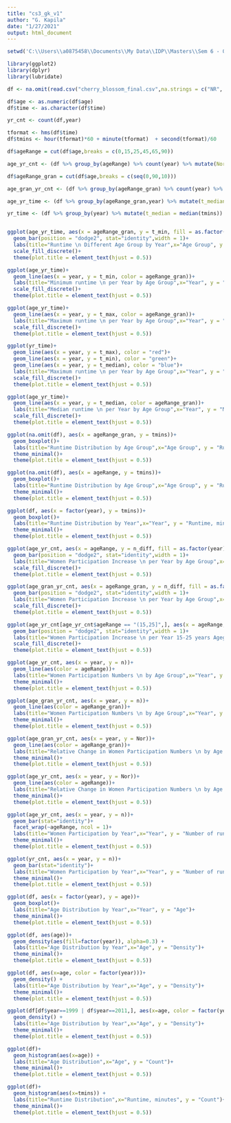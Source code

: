 ---
title: "cs3_gk_v1"
author: "G. Kapila"
date: "1/27/2021"
output: html_document
---

```{r setup, echo=TRUE, message=TRUE, warning=FALSE}
setwd('C:\\Users\\a0875458\\Documents\\My Data\\IDP\\Masters\\Sem 6 - 09 - 7333 - Quantifying The World\\Week 4 _20210127\\')

library(ggplot2)
library(dplyr)
library(lubridate)

df <- na.omit(read.csv("cherry_blossom_final.csv",na.strings = c("NR", "NA")))

```

```{r dataProcessing, echo=TRUE,message=TRUE, warning=FALSE}

df$age <- as.numeric(df$age)
df$time <- as.character(df$time)

yr_cnt <- count(df,year)

tformat <- hms(df$time)
df$tmins <- hour(tformat)*60 + minute(tformat)  + second(tformat)/60

df$ageRange = cut(df$age,breaks = c(0,15,25,45,65,90))

age_yr_cnt <- (df %>% group_by(ageRange) %>% count(year) %>% mutate(Nor = n/n[1])) %>% mutate(n_diff = n - lag(n))

df$ageRange_gran = cut(df$age,breaks = c(seq(0,90,10)))

age_gran_yr_cnt <- (df %>% group_by(ageRange_gran) %>% count(year) %>% mutate(Nor = n/n[1])) %>% mutate(n_diff = n - lag(n))

age_yr_time <- (df %>% group_by(ageRange_gran,year) %>% mutate(t_median = median(tmins)) %>% mutate(t_min = min(tmins))  %>% mutate(t_max = max(tmins)))

yr_time <- (df %>% group_by(year) %>% mutate(t_median = median(tmins)) %>% mutate(t_min = min(tmins))  %>% mutate(t_max = max(tmins)))



```

```{r analysis19, fig.width = 12,echo=TRUE,message=TRUE, warning=FALSE}

ggplot(age_yr_time, aes(x = ageRange_gran, y = t_min, fill = as.factor(year)))+
  geom_bar(position = "dodge2", stat="identity",width = 1)+
  labs(title="Runtime \n Different Age Group by Year",x="Age Group", y = "Runtime, minutes")+
  scale_fill_discrete()+
  theme(plot.title = element_text(hjust = 0.5))
```

```{r analysis18, fig.width = 12,echo=TRUE,message=TRUE, warning=FALSE}

ggplot(age_yr_time)+
  geom_line(aes(x = year, y = t_min, color = ageRange_gran))+
  labs(title="Minimum runtime \n per Year by Age Group",x="Year", y = "Fastest Runtime, minutes")+
  scale_fill_discrete()+
  theme(plot.title = element_text(hjust = 0.5))
```

```{r analysis18a, fig.width = 12,echo=TRUE,message=TRUE, warning=FALSE}

ggplot(age_yr_time)+
  geom_line(aes(x = year, y = t_max, color = ageRange_gran))+
  labs(title="Maximum runtime \n per Year by Age Group",x="Year", y = "Slowest Runtime, minutes")+
  scale_fill_discrete()+
  theme(plot.title = element_text(hjust = 0.5))
```
```{r analysis18b, fig.width = 12,echo=TRUE,message=TRUE, warning=FALSE}

ggplot(yr_time)+
  geom_line(aes(x = year, y = t_max), color = "red")+
  geom_line(aes(x = year, y = t_min), color = "green")+
  geom_line(aes(x = year, y = t_median), color = "blue")+
  labs(title="Maximum runtime \n per Year by Age Group",x="Year", y = "Slowest Runtime, minutes")+
  scale_fill_discrete()+
  theme(plot.title = element_text(hjust = 0.5))
```


```{r analysis17, fig.width = 12,echo=TRUE,message=TRUE, warning=FALSE}

ggplot(age_yr_time)+
  geom_line(aes(x = year, y = t_median, color = ageRange_gran))+
  labs(title="Median runtime \n per Year by Age Group",x="Year", y = "Median Runtime, minutes")+
  scale_fill_discrete()+
  theme(plot.title = element_text(hjust = 0.5))
```

```{r analysis16, echo=TRUE,message=TRUE, warning=FALSE}

ggplot(na.omit(df), aes(x = ageRange_gran, y = tmins))+
  geom_boxplot()+
  labs(title="Runtime Distribution by Age Group",x="Age Group", y = "Runtime, minutes")+
  theme_minimal()+
  theme(plot.title = element_text(hjust = 0.5))
```

```{r analysis15, echo=TRUE,message=TRUE, warning=FALSE}

ggplot(na.omit(df), aes(x = ageRange, y = tmins))+
  geom_boxplot()+
  labs(title="Runtime Distribution by Age Group",x="Age Group", y = "Runtime, minutes")+
  theme_minimal()+
  theme(plot.title = element_text(hjust = 0.5))
```

```{r analysis14, echo=TRUE,message=TRUE, warning=FALSE}

ggplot(df, aes(x = factor(year), y = tmins))+
  geom_boxplot()+
  labs(title="Runtime Distribution by Year",x="Year", y = "Runtime, minutes")+
  theme_minimal()+
  theme(plot.title = element_text(hjust = 0.5))
```



```{r analysis13, fig.width = 12,echo=TRUE,message=TRUE, warning=FALSE}

ggplot(age_yr_cnt, aes(x = ageRange, y = n_diff, fill = as.factor(year)))+
  geom_bar(position = "dodge2", stat="identity",width = 1)+
  labs(title="Women Participation Increase \n per Year by Age Group",x="Year", y = "Number of runners added, #")+
  scale_fill_discrete()+
  theme(plot.title = element_text(hjust = 0.5))
```



```{r analysis12, fig.width = 12,echo=TRUE,message=TRUE, warning=FALSE}

ggplot(age_gran_yr_cnt, aes(x = ageRange_gran, y = n_diff, fill = as.factor(year)))+
  geom_bar(position = "dodge2", stat="identity",width = 1)+
  labs(title="Women Participation Increase \n per Year by Age Group",x="Year", y = "Number of runners added, #")+
  scale_fill_discrete()+
  theme(plot.title = element_text(hjust = 0.5))
```

```{r analysis11, echo=TRUE,message=TRUE, warning=FALSE}

ggplot(age_yr_cnt[age_yr_cnt$ageRange == "(15,25]",], aes(x = ageRange, y = n_diff, fill = as.factor(year)))+
  geom_bar(position = "dodge2", stat="identity",width = 1)+
  labs(title="Women Participation Increase \n per Year 15-25 years Agegroup",x="Year", y = "#Women")+
  scale_fill_discrete()+
  theme(plot.title = element_text(hjust = 0.5))
```

```{r analysis10, echo=TRUE,message=TRUE, warning=FALSE}

ggplot(age_yr_cnt, aes(x = year, y = n))+
  geom_line(aes(color = ageRange))+
  labs(title="Women Participation Numbers \n by Age Group",x="Year", y = "Number of runners, #")+
  theme_minimal()+
  theme(plot.title = element_text(hjust = 0.5))
```

```{r analysis9, echo=TRUE,message=TRUE, warning=FALSE}

ggplot(age_gran_yr_cnt, aes(x = year, y = n))+
  geom_line(aes(color = ageRange_gran))+
  labs(title="Women Participation Numbers \n by Age Group",x="Year", y = "Number of runners, #")+
  theme_minimal()+
  theme(plot.title = element_text(hjust = 0.5))
```

```{r analysis8, echo=TRUE,message=TRUE, warning=FALSE}

ggplot(age_gran_yr_cnt, aes(x = year, y = Nor))+
  geom_line(aes(color = ageRange_gran))+
  labs(title="Relative Change in Women Participation Numbers \n by Age Group",x="Year", y = "Participation ratio (=n2012/n1999)")+
  theme_minimal()+
  theme(plot.title = element_text(hjust = 0.5))
```

```{r analysis7, echo=TRUE,message=TRUE, warning=FALSE}

ggplot(age_yr_cnt, aes(x = year, y = Nor))+
  geom_line(aes(color = ageRange))+
  labs(title="Relative Change in Women Participation Numbers \n by Age Group",x="Year", y = "Participation ratio (=n2012/n1999)")+
  theme_minimal()+
  theme(plot.title = element_text(hjust = 0.5))
```

```{r analysis6, echo=TRUE,message=TRUE, warning=FALSE}

ggplot(age_yr_cnt, aes(x = year, y = n))+
  geom_bar(stat="identity")+
  facet_wrap(~ageRange, ncol = 1)+
  labs(title="Women Participation by Year",x="Year", y = "Number of runners, #")+
  theme_minimal()+
  theme(plot.title = element_text(hjust = 0.5))
```

```{r analysis1, echo=TRUE,message=TRUE, warning=FALSE}


ggplot(yr_cnt, aes(x = year, y = n))+
  geom_bar(stat="identity")+
  labs(title="Women Participation by Year",x="Year", y = "Number of runners, #")+
  theme_minimal()+
  theme(plot.title = element_text(hjust = 0.5))
```

```{r analysis2, echo=TRUE,message=TRUE, warning=FALSE}

ggplot(df, aes(x = factor(year), y = age))+
  geom_boxplot()+
  labs(title="Age Distribution by Year",x="Year", y = "Age")+
  theme_minimal()+
  theme(plot.title = element_text(hjust = 0.5))
```

```{r analysis3, echo=TRUE,message=TRUE, warning=FALSE}

ggplot(df, aes(age))+
  geom_density(aes(fill=factor(year)), alpha=0.3) + 
  labs(title="Age Distribution by Year",x="Age", y = "Density")+
  theme_minimal()+
  theme(plot.title = element_text(hjust = 0.5))
```

```{r analysis4, echo=TRUE,message=TRUE, warning=FALSE}

ggplot(df, aes(x=age, color = factor(year)))+
  geom_density() + 
  labs(title="Age Distribution by Year",x="Age", y = "Density")+
  theme_minimal()+
  theme(plot.title = element_text(hjust = 0.5))
```

```{r analysis5, echo=TRUE,message=TRUE, warning=FALSE}

ggplot(df[df$year==1999 | df$year==2011,], aes(x=age, color = factor(year)))+
  geom_density() + 
  labs(title="Age Distribution by Year",x="Age", y = "Density")+
  theme_minimal()+
  theme(plot.title = element_text(hjust = 0.5))
```

```{r analysis5a, echo=TRUE,message=TRUE, warning=FALSE}

ggplot(df)+
  geom_histogram(aes(x=age)) + 
  labs(title="Age Distribution",x="Age", y = "Count")+
  theme_minimal()+
  theme(plot.title = element_text(hjust = 0.5))
```

```{r analysis5b, echo=TRUE,message=TRUE, warning=FALSE}

ggplot(df)+
  geom_histogram(aes(x=tmins)) + 
  labs(title="Runtime Distribution",x="Runtime, minutes", y = "Count")+
  theme_minimal()+
  theme(plot.title = element_text(hjust = 0.5))
```
